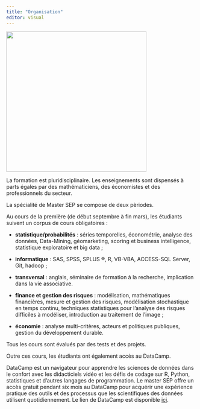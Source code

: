 ```yaml
---
title: "Organisation"
editor: visual
---
```


![](images/enseignement-distance.jpg){fig-align="center" width="372"}

La formation est pluridisciplinaire. Les enseignements sont dispensés à parts égales par des mathématiciens, des économistes et des professionnels du secteur.

La spécialité de Master SEP se compose de deux pèriodes.

Au cours de la première (de début septembre à fin mars), les étudiants suivent un corpus de cours obligatoires :

-   **statistique/probabilités** : séries temporelles, économétrie, analyse des données, Data-Mining, géomarketing, scoring et business intelligence, statistique exploratoire et big data ;

-   **informatique** : SAS, SPSS, SPLUS ®, R, VB-VBA, ACCESS-SQL Server, Git, hadoop ;

-   **transversal** : anglais, séminaire de formation à la recherche, implication dans la vie associative.

-   **finance et gestion des risques** : modélisation, mathématiques financières, mesure et gestion des risques, modélisation stochastique en temps continu, techniques statistiques pour l'analyse des risques difficiles à modéliser, introduction au traitement de l'image ;

-   **économie** : analyse multi-critères, acteurs et politiques publiques, gestion du développement durable.

Tous les cours sont évalués par des tests et des projets.

Outre ces cours, les étudiants ont également accès au DataCamp.

DataCamp est un navigateur pour apprendre les sciences de données dans le confort avec les didacticiels vidéo et les défis de codage sur R, Python, statistiques et d'autres langages de programmation. Le master SEP offre un accès gratuit pendant six mois au DataCamp pour acquérir une expérience pratique des outils et des processus que les scientifiques des données utilisent quotidiennement. Le lien de DataCamp est disponible [ici](http://www.datacamp.com/).
